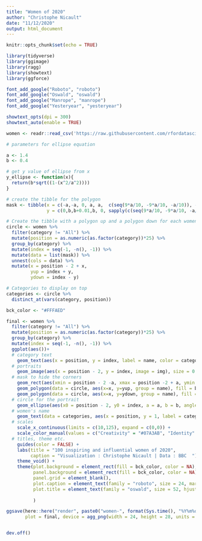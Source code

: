 ```yaml
---
title: "Women of 2020"
author: "Christophe Nicault"
date: "11/12/2020"
output: html_document
---
```


```r
knitr::opts_chunk$set(echo = TRUE)
```

```r

library(tidyverse)
library(ggimage)
library(ragg)
library(showtext)
library(ggforce)

font_add_google("Roboto", "roboto")
font_add_google("Oswald", "oswald")
font_add_google("Manrope", "manrope")
font_add_google("Yesteryear", "yesteryear")

showtext_opts(dpi = 300)
showtext_auto(enable = TRUE)

```

```r

women <- readr::read_csv('https://raw.githubusercontent.com/rfordatascience/tidytuesday/master/data/2020/2020-12-08/women.csv')

```

```r
# parameters for ellipse equation

a <- 1.4
b <- 0.4

# get y value of ellipse from x
y_ellipse <- function(x){
  return(b*sqrt((1-(x^2/a^2))))
}

# create the tibble for the polygon
mask <- tibble(x = c(-a,-a, 0, a, a,  c(seq(9*a/10, -9*a/10, -a/10)), -a),
               y = c(0,b,b+0.01,b, 0, sapply(c(seq(9*a/10, -9*a/10, -a/10)), y_ellipse), 0))

# Create the tibble with a polygon up and a polygon down for each women
circle <- women %>%
  filter(category != "All") %>%
  mutate(position = as.numeric(as.factor(category))*25) %>%
  group_by(category) %>%
  mutate(index = seq(-1, -n(), -1)) %>%
  mutate(data = list(mask)) %>%
  unnest(cols = data) %>%
  mutate(x = position - 2 + x,
         yup = index + y,
         ydown = index - y)

# Categories to display on top
categories <- circle %>%
  distinct_at(vars(category, position))

```

```r

bck_color <- "#FFFAED"

final <- women %>%
  filter(category != "All") %>%
  mutate(position = as.numeric(as.factor(category))*25) %>%
  group_by(category) %>%
  mutate(index = seq(-1, -n(), -1)) %>%
  ggplot(aes())+
  # category text
    geom_text(aes(x = position, y = index, label = name, color = category), hjust = 0, size = 6, family = "manrope", fontface = "bold") +
  # portraits
    geom_image(aes(x = position - 2, y = index, image = img), size = 0.0260, by = "width", asp = 24/28) +
  # mask to hide the corners
    geom_rect(aes(xmin = position - 2 -a, xmax = position -2 + a, ymin = index - b, ymax = index + b), size = 1.5, color = bck_color, fill = NA) +
    geom_polygon(data = circle, aes(x=x, y=yup, group = name), fill = bck_color, size = 2) +
    geom_polygon(data = circle, aes(x=x, y=ydown, group = name), fill = bck_color, size = 2) +
  # circle for the portrait
    geom_ellipse(aes(x0 = position - 2, y0 = index, a = a, b = b, angle = 0, color = category), size = 1.5) +
  # women's name
    geom_text(data = categories, aes(x = position, y = 1, label = category, color = category), size =18, hjust = 0, family = "yesteryear") +
  # scales
    scale_x_continuous(limits = c(10,125), expand = c(0,0)) + 
    scale_color_manual(values = c("Creativity" = "#07A3AB", "Identity" = "#C8297E", "Knowledge" = "#353865", "Leadership" = "#000000"))+
  # titles, theme etc.
    guides(color = FALSE) +
    labs(title = "100 inspiring and influential women of 2020",
         caption = "Visualization : Christophe Nicault | Data : BBC  ")+
    theme_void() +
    theme(plot.background = element_rect(fill = bck_color, color = NA),
          panel.background = element_rect(fill = bck_color, color = NA),
          panel.grid = element_blank(),
          plot.caption = element_text(family = "roboto", size = 24, margin = margin(0,20,20,0)),
          plot.title = element_text(family = "oswald", size = 52, hjust = 0.5, color = "#353865", margin = margin(30,0,0,0)),
          
          )

```


```r
ggsave(here::here("render", paste0("women-", format(Sys.time(), "%Y%m%d_%H%M%S"), ".png")),
       plot = final, device = agg_png(width = 24, height = 28, units = "in", res = 300))


dev.off()
```

